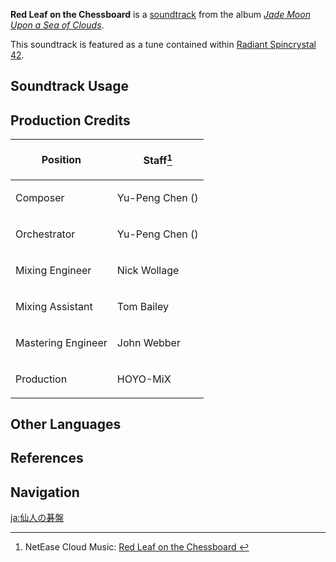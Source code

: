 {{Soundtrack Infobox
|image          = Jade Moon Upon a Sea of Clouds.png
|album          = Jade Moon Upon a Sea of Clouds
|disc           = 2
|number         = 54
|featured       =
|featured2      =
|featured3      =
|featured_disc  =
|featured_disc2 =
|featured_disc3 =
|youtube_id     = 3F_aCU_v1_g
|spotify_id     = 0ko4YyVbv7ySlzqy8iKdpy
|previous       = Bird Call From Afar
|next           = Secluded Sanctuary
}}
'''Red Leaf on the Chessboard''' is a [[soundtrack]] from the album ''[[Jade Moon Upon a Sea of Clouds]]''.

This soundtrack is featured as a tune contained within [[Radiant Spincrystal 42]].

==Soundtrack Usage==
{{Soundtrack Usage
|location = Minlin//day, sunny
|domain   = Enter the "border"//ceremony site
|teapot   = 42
}}

==Production Credits==
{| class="wikitable"
! Position
! Staff<ref>NetEase Cloud Music: [https://music.163.com/#/song?id=1492275956 Red Leaf on the Chessboard {{zh|仙人的棋局}}]</ref>
|-
! Composer
| Yu-Peng Chen ({{zh|陈致逸}})
|-
! Orchestrator
| Yu-Peng Chen ({{zh|陈致逸}})
|-
! Mixing Engineer
| Nick Wollage
|-
! Mixing Assistant
| Tom Bailey
|-
! Mastering Engineer
| John Webber
|-
! Production
| HOYO-MiX
|}

==Other Languages==
{{Other Languages
|en      = Red Leaf on the Chessboard
|zhs     = 仙人的棋局
|zhs_rm  = Xiānrén de Qíjú
|zht     = 仙人的棋局
|zht_rm  = Xiānrén de Qíjú
|zh_tl   = 
|ja      = 仙人の碁盤
|ja_rm   = Sennin no Goban
|ja_tl   = 
|ko      = Red Leaf on the Chessboard<ref name="RS 42">{{Ref/Item|Radiant Spincrystal 42|note=Korean, Spanish, French, Russian, Thai, Vietnamese, German, Indonesian, Portuguese, Turkish}}</ref>
|es      = Red Leaf on the Chessboard<ref name="RS 42" />
|fr      = Red Leaf on the Chessboard<ref name="RS 42" />
|ru      = Red Leaf on the Chessboard<ref name="RS 42" />
|th      = Red Leaf on the Chessboard<ref name="RS 42" />
|vi      = Ván Cờ Tiên Nhân<ref name="RS 42" />
|de      = Red Leaf on the Chessboard<ref name="RS 42" />
|id      = Red Leaf on the Chessboard<ref name="RS 42" />
|pt      = Red Leaf on the Chessboard<ref name="RS 42" />
|tr      = Red Leaf on the Chessboard<ref name="RS 42" />
}}

==References==
{{Reflist}}

==Navigation==
{{Soundtrack Navbox|Jade Moon Upon a Sea of Clouds}}

[[ja:仙人の碁盤]]